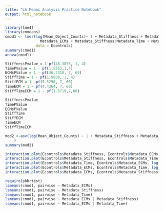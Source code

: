 ---
title: "LS Means Analysis Practice Notebook"
output: html_notebook
---

```{r}
library(lme4)
library(emmeans)
cmod1 <- lmer(log(Mean_Object_Counts)~ 1 + Metadata_Stiffness + Metadata_Time + (1|Metadata_Batch) + (1|Metadata_Stiffness:Metadata_Time:Metadata_Batch)+
                Metadata_ECMs + Metadata_Stiffness:Metadata_Time + Metadata_Stiffness:Metadata_ECMs + Metadata_Time:Metadata_ECMs + Metadata_ECMs:Metadata_Stiffness:Metadata_Time, 
              data = Econtrols)
summary(cmod1)
anova(cmod1)
```
```{r}
StiffnessPvalue = 1-pf(46.3876, 1, 4)
TimePValue = 1 - pf(1.5553,1,4)
ECMsPValue = 1 - pf(36.7310, 7, 60)
StiffTime = 1 - pf(1.9080, 1, 4)
StiffECM = 1 -pf(5.5250, 7, 60)
TimeECM = 1 - pf(4.4364, 7, 60)
StiffTimeECM = 1 - pf(1.5719,7,60)

StiffnessPvalue
TimePValue
ECMsPValue
StiffTime
StiffECM
TimeECM
StiffTimeECM
```

```{r}
mod2 <-aov(log(Mean_Object_Counts) ~ 1 + Metadata_Stiffness + Metadata_Time + Metadata_Stiffness*Metadata_Time + (Metadata_Stiffness:Metadata_Time)%in%Metadata_Batch + Metadata_ECMs  + Metadata_Stiffness*Metadata_ECMs + Metadata_Time*Metadata_ECMs + Metadata_ECMs*Metadata_Stiffness*Metadata_Time, data = Econtrols
    )
summary(mod2)
```

```{r}
interaction.plot(Econtrols$Metadata_Stiffness, Econtrols$Metadata_ECMs, log(Econtrols$Mean_Object_Counts), col = 1:9, trace.label = "ECM", ylab = "log(Number of Cells on Island)", xlab = "Stiffness")
interaction.plot(Econtrols$Metadata_Stiffness, Econtrols$Metadata_Time, log(Econtrols$Mean_Object_Counts), col = 1:9, trace.label = "Time", ylab = "log(Number of Cells on Island)", xlab = "Stiffness")
interaction.plot(Econtrols$Metadata_Time, Econtrols$Metadata_ECMs, log(Econtrols$Mean_Object_Counts), col = 1:9, trace.label = "ECM", ylab = "log(Number of Cells on Island)", xlab = "Time")
interaction.plot(Econtrols$Metadata_ECMs, Econtrols$Metadata_Time, log(Econtrols$Mean_Object_Counts), col = 1:9, trace.label = "Time", ylab = "log(Number of Cells on Island)", xlab = " ", las = 2)
interaction.plot(Econtrols$Metadata_ECMs, Econtrols$Metadata_Stiffness, log(Econtrols$Mean_Object_Counts), col = 1:9, trace.label = "Stiffness", ylab = "log(Number of Cells on Island)", xlab = " ", las = 2)
```

```{r}
require(pbkrtest)
lsmeans(cmod1, pairwise ~ Metadata_ECMs)
lsmeans(cmod1, pairwise ~ Metadata_Stiffness)
lsmeans(cmod1, pairwise ~ Metadata_Time)
lsmeans(cmod1, pairwise ~ Metadata_ECMs | Metadata_Stiffness)
lsmeans(cmod1, pairwise ~ Metadata_ECMs | Metadata_Time)
```


